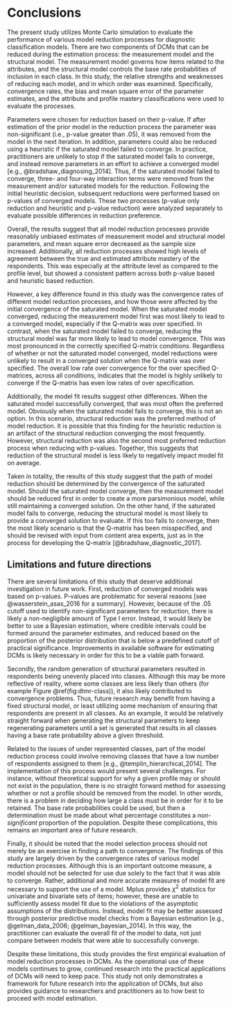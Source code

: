 # Conclusions

The present study utilizes Monte Carlo simulation to evaluate the performance of various model reduction processes for diagnostic classification models. There are two components of DCMs that can be reduced during the estimation process: the measurement model and the structural model. The measurement model governs how items related to the attributes, and the structural model controls the base rate probabilities of inclusion in each class. In this study, the relative strengths and weaknesses of reducing each model, and in which order was examined. Specifically, convergence rates, the bias and mean square error of the parameter estimates, and the attribute and profile mastery classifications were used to evaluate the processes.

Parameters were chosen for reduction based on their p-value. If after estimation of the prior model in the reduction process the parameter was non-significant (i.e., p-value greater than .05), it was removed from the model in the next iteration. In addition, parameters could also be reduced using a heuristic if the saturated model failed to converge. In practice, practitioners are unlikely to stop if the saturated model fails to converge, and instead remove parameters in an effort to achieve a converged model [e.g., @bradshaw_diagnosing_2014]. Thus, if the saturated model failed to converge, three- and four-way interaction terms were removed from the measurement and/or saturated models for the reduction. Following the initial heuristic decision, subsequent reductions were performed based on p-values of converged models. These two processes (p-value only reduction and heuristic and p-value reduction) were analyzed separately to evaluate possible differences in reduction preference.

Overall, the results suggest that all model reduction processes provide reasonably unbiased estimates of measurement model and structural model parameters, and mean square error decreased as the sample size increased. Additionally, all reduction processes showed high levels of agreement between the true and estimated attribute mastery of the respondents. This was especially at the attribute level as compared to the profile level, but showed a consistent pattern across both p-value based and heuristic based reduction.

However, a key difference found in this study was the convergence rates of different model reduction processes, and how those were affected by the initial convergence of the saturated model. When the saturated model converged, reducing the measurement model first was most likely to lead to a converged model, especially if the Q-matrix was over specified. In contrast, when the saturated model failed to converge, reducing the structural model was far more likely to lead to model convergence. This was most pronounced in the correctly specified Q-matrix conditions. Regardless of whether or not the saturated model converged, model reductions were unlikely to result in a converged solution when the Q-matrix was over specified. The overall low rate over convergence for the over specified Q-matrices, across all conditions, indicates that the model is highly unlikely to converge if the Q-matrix has even low rates of over specification.

Additionally, the model fit results suggest other differences. When the saturated model successfully converged, that was most often the preferred model. Obviously when the saturated model fails to converge, this is not an option. In this scenario, structural reduction was the preferred method of model reduction. It is possible that this finding for the heuristic reduction is an artifact of the structural reduction converging the most frequently. However, structural reduction was also the second most preferred reduction process when reducing with p-values. Together, this suggests that reduction of the structural model is less likely to negatively impact model fit on average. 

Taken in totality, the results of this study suggest that the path of model reduction should be determined by the convergence of the saturated model. Should the saturated model converge, then the measurement model should be reduced first in order to create a more parsimonious model, while still maintaining a converged solution. On the other hand, if the saturated model fails to converge, reducing the structural model is most likely to provide a converged solution to evaluate. If this too fails to converge, then the most likely scenario is that the Q-matrix has been misspecified, and should be revised with input from content area experts, just as in the process for developing the Q-matrix [@bradshaw_diagnostic_2017].

## Limitations and future directions

There are several limitations of this study that deserve additional investigation in future work. First, reduction of converged models was based on p-values. P-values are problematic for several reasons [see @wasserstein_asas_2016 for a summary]. However, because of the .05 cutoff used to identify non-significant parameters for reduction, there is likely a non-negligible amount of Type I error. Instead, it would likely be better to use a Bayesian estimation, where credible intervals could be formed around the parameter estimates, and reduced based on the proportion of the posterior distribution that is below a predefined cutoff of practical significance. Improvements in available software for estimating DCMs is likely necessary in order for this to be a viable path forward.

Secondly, the random generation of structural parameters resulted in respondents being unevenly placed into classes. Although this may be more reflective of reality, where some classes are less likely than others (for example Figure \@ref(fig:dtmr-class)), it also likely contributed to convergence problems. Thus, future research may benefit from having a fixed structural model, or least utilizing some mechanism of ensuring that respondents are present in all classes. As an example, it would be relatively straight forward when generating the structural parameters to keep regenerating parameters until a set is generated that results in all classes having a base rate probability above a given threshold.

Related to the issues of under represented classes, part of the model reduction process could involve removing classes that have a low number of respondents assigned to them [e.g., @templin_hierarchical_2014]. The implementation of this process would present several challenges. For instance, without theoretical support for why a given profile may or should not exist in the population, there is no straight forward method for assessing whether or not a profile should be removed from the model. In other words, there is a problem in deciding how large a class must be in order for it to be retained. The base rate probabilities could be used, but then a determination must be made about what percentage constitutes a *non-significant* proportion of the population. Despite these complications, this remains an important area of future research.

Finally, it should be noted that the model selection process should not merely be an exercise in finding a path to convergence. The findings of this study are largely driven by the convergence rates of various model reduction processes. Although this is an important outcome measure, a model should not be selected for use due solely to the fact that it was able to converge. Rather, additional and more accurate measures of model fit are necessary to support the use of a model. Mplus provides $\chi^2$ statistics for univariate and bivariate sets of items; however, these are unable to sufficiently assess model fit due to the violations of the asymptotic assumptions of the distributions. Instead, model fit may be better assessed through posterior predictive model checks from a Bayesian estimation [e.g., @gelman_data_2006; @gelman_bayesian_2014]. In this way, the practitioner can evaluate the overall fit of the model to data, not just compare between models that were able to successfully converge.

Despite these limitations, this study provides the first empirical evaluation of model reduction processes in DCMs. As the operational use of these models continues to grow, continued research into the practical applications of DCMs will need to keep pace. This study not only demonstrates a framework for future research into the application of DCMs, but also provides guidance to researchers and practitioners as to how best to proceed with model estimation.
